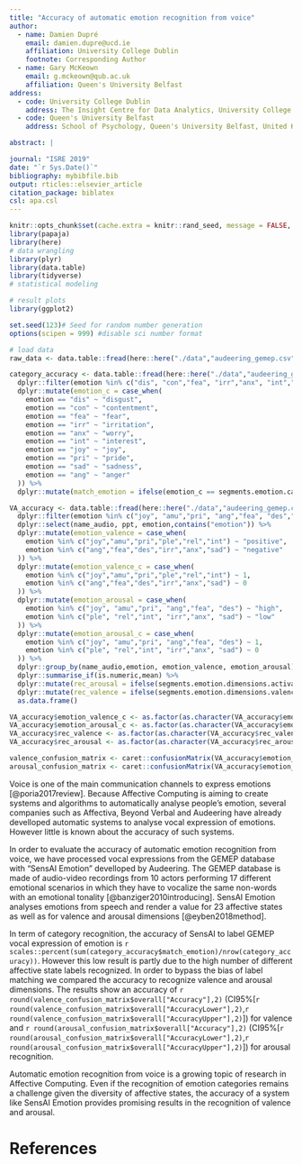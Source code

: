 ```yaml
---
title: "Accuracy of automatic emotion recognition from voice"
author:
  - name: Damien Dupré
    email: damien.dupre@ucd.ie
    affiliation: University College Dublin
    footnote: Corresponding Author
  - name: Gary McKeown
    email: g.mckeown@qub.ac.uk
    affiliation: Queen's University Belfast
address:
  - code: University College Dublin
    address: The Insight Centre for Data Analytics, University College Dublin, Republic of Ireland
  - code: Queen's University Belfast
    address: School of Psychology, Queen's University Belfast, United Kingdom

abstract: |

journal: "ISRE 2019"
date: "`r Sys.Date()`"
bibliography: mybibfile.bib
output: rticles::elsevier_article
citation_package: biblatex
csl: apa.csl
---
```


```r
knitr::opts_chunk$set(cache.extra = knitr::rand_seed, message = FALSE, warning = FALSE, error = FALSE, echo = FALSE, fig.align="center")
library(papaja)
library(here)
# data wrangling
library(plyr)
library(data.table)
library(tidyverse)
# statistical modeling

# result plots
library(ggplot2)
```


```r
set.seed(123)# Seed for random number generation
options(scipen = 999) #disable sci number format

# load data
raw_data <- data.table::fread(here::here("./data","audeering_gemep.csv")) 
```

```r
category_accuracy <- data.table::fread(here::here("./data","audeering_gemep.csv"))%>%
  dplyr::filter(emotion %in% c("dis", "con","fea", "irr","anx", "int","joy", "pri","sad", "ang")) %>%
  dplyr::mutate(emotion_c = case_when(
    emotion == "dis" ~ "disgust",
    emotion == "con" ~ "contentment",
    emotion == "fea" ~ "fear",
    emotion == "irr" ~ "irritation",
    emotion == "anx" ~ "worry",
    emotion == "int" ~ "interest",
    emotion == "joy" ~ "joy",
    emotion == "pri" ~ "pride",
    emotion == "sad" ~ "sadness",
    emotion == "ang" ~ "anger"
  )) %>%
  dplyr::mutate(match_emotion = ifelse(emotion_c == segments.emotion.category.name, 1, 0))
```

```r
VA_accuracy <- data.table::fread(here::here("./data","audeering_gemep.csv")) %>%
  dplyr::filter(emotion %in% c("joy", "amu","pri", "ang","fea", "des","ple", "rel","int", "irr","anx", "sad")) %>%
  dplyr::select(name_audio, ppt, emotion,contains("emotion")) %>%
  dplyr::mutate(emotion_valence = case_when(
    emotion %in% c("joy","amu","pri","ple","rel","int") ~ "positive",
    emotion %in% c("ang","fea","des","irr","anx","sad") ~ "negative"
  )) %>%
  dplyr::mutate(emotion_valence_c = case_when(
    emotion %in% c("joy","amu","pri","ple","rel","int") ~ 1,
    emotion %in% c("ang","fea","des","irr","anx","sad") ~ 0
  )) %>%
  dplyr::mutate(emotion_arousal = case_when(
    emotion %in% c("joy", "amu","pri", "ang","fea", "des") ~ "high",
    emotion %in% c("ple", "rel","int", "irr","anx", "sad") ~ "low"
  )) %>%
  dplyr::mutate(emotion_arousal_c = case_when(
    emotion %in% c("joy", "amu","pri", "ang","fea", "des") ~ 1,
    emotion %in% c("ple", "rel","int", "irr","anx", "sad") ~ 0
  )) %>%
  dplyr::group_by(name_audio,emotion, emotion_valence, emotion_arousal) %>%
  dplyr::summarise_if(is.numeric,mean) %>%
  dplyr::mutate(rec_arousal = ifelse(segments.emotion.dimensions.activation>0, 1,0)) %>%
  dplyr::mutate(rec_valence = ifelse(segments.emotion.dimensions.valence>0, 1,0)) %>%
  as.data.frame()

VA_accuracy$emotion_valence_c <- as.factor(as.character(VA_accuracy$emotion_valence_c))
VA_accuracy$emotion_arousal_c <- as.factor(as.character(VA_accuracy$emotion_arousal_c))
VA_accuracy$rec_valence <- as.factor(as.character(VA_accuracy$rec_valence))
VA_accuracy$rec_arousal <- as.factor(as.character(VA_accuracy$rec_arousal))

valence_confusion_matrix <- caret::confusionMatrix(VA_accuracy$emotion_valence_c, VA_accuracy$rec_valence)
arousal_confusion_matrix <- caret::confusionMatrix(VA_accuracy$emotion_arousal_c, VA_accuracy$rec_arousal)
```

Voice is one of the main communication channels to express emotions [@poria2017review]. Because Affective Computing is aiming to create systems and algorithms to automatically analyse people's emotion, several companies such as Affectiva, Beyond Verbal and Audeering have already develloped  automatic systems to analyse vocal expression of emotions. However little is known about the accuracy of such systems.

In order to evaluate the accuracy of automatic emotion recognition from voice, we have processed vocal expressions from the GEMEP database with "SensAI Emotion" develloped by Audeering. The GEMEP database is made of audio-video recordings from 10 actors performing 17 different emotional scenarios in which they have to vocalize the same non-words with an emotional tonality [@banziger2010introducing]. SensAI Emotion analyses emotions from speech and render a value for 23 affective states as well as for valence and arousal dimensions [@eyben2018method].

In term of category recognition, the accuracy of SensAI to label GEMEP vocal expression of emotion is `r scales::percent(sum(category_accuracy$match_emotion)/nrow(category_accuracy))`. However this low result is partly due to the high number of different affective state labels recognized. In order to bypass the bias of label matching we compared the accuracy to recognize valence and arousal dimensions. The results show an accuracy of `r round(valence_confusion_matrix$overall["Accuracy"],2)` (CI95%[`r round(valence_confusion_matrix$overall["AccuracyLower"],2)`,`r round(valence_confusion_matrix$overall["AccuracyUpper"],2)`]) for valence and `r round(arousal_confusion_matrix$overall["Accuracy"],2)` (CI95%[`r round(arousal_confusion_matrix$overall["AccuracyLower"],2)`,`r round(arousal_confusion_matrix$overall["AccuracyUpper"],2)`]) for arousal recognition.

Automatic emotion recognition from voice is a growing topic of research in Affective Computing. Even if the recognition of emotion categories remains a challenge given the diversity of affective states, the accuracy of a system like SensAI Emotion provides promising results in the recognition of valence and arousal.

References {#references .unnumbered}
==========
